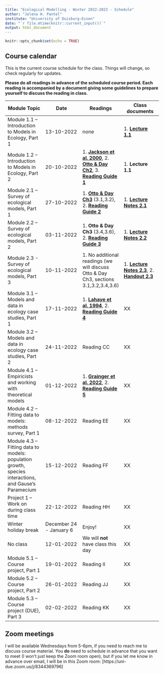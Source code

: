 ```yaml
---
title: "Ecological Modelling - Winter 2022-2023 - Schedule"
author: "Jelena H. Pantel"
institute: "University of Duisburg-Essen"
date: "`r file.mtime(knitr::current_input())`"
output: html_document
---
```


```r
knitr::opts_chunk$set(echo = TRUE)
```

## Course calendar
This is the current course schedule for the class. Things will change, so check regularly for updates.

__Please do all readings in advance of the scheduled course period. Each reading is accompanied by a document giving some guidelines to prepare yourself to discuss the reading in class.__ 


| **Module Topic**   | **Date** | **Readings** | **Class documents** |
| --- | --- | --- | --- |
| Module 1.1 – Introduction to Models in Ecology, Part 1 | 13-10-2022 | none | 1. [__Lecture 1.1__](./L1.1.pdf) |
| Module 1.2 – Introduction to Models in Ecology, Part 2  | 20-10-2022 | 1. [__Jackson et al. 2000__](./r1_Jackson_2000.pdf), 2. [__Otto & Day Ch2__](./r2_OttoDay_Ch2.pdf), 3. [__Reading Guide 1__](./w2_readguide.html)| 1. __Lecture 1.1__ |
| Module 2.1 – Survey of ecological models, Part 1 | 27-10-2022 | 1. [__Otto & Day Ch3__](./r3_OttoDay_Ch3.pdf) (3.1,3.2), 2. [__Reading Guide 2__](./w3_readguide.html)  | 1. [__Lecture Notes 2.1__](./L2.1_notes.html) |
| Module 2.2 – Survey of ecological models, Part 2  | 03-11-2022 | 1. __Otto & Day Ch3__ (3.4,3.6), 2. [__Reading Guide 3__](./w4_readguide.html) | 1. [__Lecture Notes 2.2__](./L2.2_notes.html) |
| Module 2.3 - Survey of ecological models, Part 3 | 10-11-2022 | 1. No additional readings (we will discuss Otto & Day Ch3, sections 3.1,3.2,3.4,3.6) | 1. [__Lecture Notes 2.3__](./L2.3_notes.html), 2. [__Handout 2.3__](./handout_2.3.pdf) |
| Module 3.1 – Models and data in ecology case studies, Part 1 | 17-11-2022 | 1. [__Lahaye et al. 1994__](./r4_Lahaye_1994.pdf), 2. [__Reading Guide 4__](./w5_readguide.html)  | XX |
| Module 3.2 – Models and data in ecology case studies, Part 2 | 24-11-2022 | Reading CC  | XX |
| Module 4.1 – Empiricists and working with theoretical models | 01-12-2022 | 1. [__Grainger et al. 2022__](./r6_Grainger_2022.pdf), 2. [__Reading Guide 5__](./w7_readguide.html)  | XX |
| Module 4.2 – Fitting data to models: methods survey, Part 1 | 08-12-2022 | Reading EE  | XX |
| Module 4.3 – Fitting data to models: population growth, species interactions, and Gause’s Paramecium | 15-12-2022 | Reading FF  | XX |
| Project 1 – Work on during class time | 22-12-2022 | Reading HH  | XX |
| Winter holiday break | December 24 - January 6 | Enjoy!  | XX |
| No class | 12-01-2022 | We will **not** have class this day | XX |
| Module 5.1 – Course project, Part 1 | 19-01-2022 | Reading II | XX |
| Module 5.2 – Course project, Part 2 | 26-01-2022 | Reading JJ | XX |
| Module 5.3 – Course project (DUE), Part 3 | 02-02-2022 | Reading KK | XX |

## Zoom meetings
I will be available Wednesdays from 5-6pm, if you need to reach me to discuss course material. You __do__ need to schedule in advance that you want to meet (I won't just keep the Zoom room open), but if you let me know in advance over email, I will be in this Zoom room: [https://uni-due.zoom.us/j/8344369796]